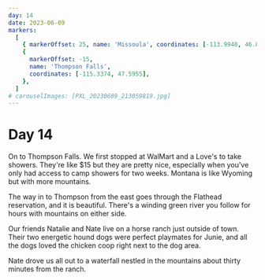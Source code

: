 ```yaml
---
day: 14
date: 2023-06-09
markers:
  [
    { markerOffset: 25, name: 'Missoula', coordinates: [-113.9940, 46.8721] },
    {
      markerOffset: -15,
      name: 'Thompson Falls',
      coordinates: [-115.3374, 47.5955],
    },
  ]
# carouselImages: [PXL_20230609_213059819.jpg]
---
```


# Day 14

On to Thompson Falls. We first stopped at WalMart and a Love's to take showers. They're like $15 but they are pretty nice, especially when you've only had access to camp showers for two weeks. Montana is like Wyoming but with more mountains.

The way in to Thompson from the east goes through the Flathead reservation, and it is beautiful. There's a winding green river you follow for hours with mountains on either side.

Our friends Natalie and Nate live on a horse ranch just outside of town. Their two energetic hound dogs were perfect playmates for Junie, and all the dogs loved the chicken coop right next to the dog area.

Nate drove us all out to a waterfall nestled in the mountains about thirty minutes from the ranch.
